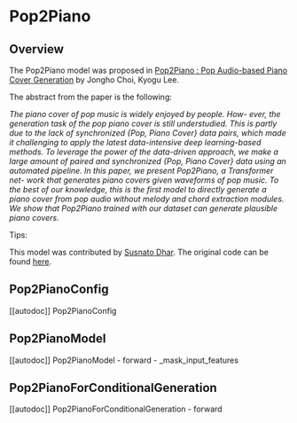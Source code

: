 <!--Copyright 2023 The HuggingFace Team. All rights reserved.

Licensed under the Apache License, Version 2.0 (the "License"); you may not use this file except in compliance with
the License. You may obtain a copy of the License at

http://www.apache.org/licenses/LICENSE-2.0

Unless required by applicable law or agreed to in writing, software distributed under the License is distributed on
an "AS IS" BASIS, WITHOUT WARRANTIES OR CONDITIONS OF ANY KIND, either express or implied. See the License for the
specific language governing permissions and limitations under the License.
-->

# Pop2Piano

## Overview

The Pop2Piano model was proposed in [Pop2Piano : Pop Audio-based Piano Cover Generation](https://arxiv.org/abs/2211.00895) by Jongho Choi, Kyogu Lee.

The abstract from the paper is the following:

*The piano cover of pop music is widely enjoyed by people. How-
ever, the generation task of the pop piano cover is still understudied.
This is partly due to the lack of synchronized {Pop, Piano
Cover} data pairs, which made it challenging to apply the latest
data-intensive deep learning-based methods. To leverage the power
of the data-driven approach, we make a large amount of paired and
synchronized {Pop, Piano Cover} data using an automated
pipeline. In this paper, we present Pop2Piano, a Transformer net-
work that generates piano covers given waveforms of pop music. To
the best of our knowledge, this is the first model to directly generate
a piano cover from pop audio without melody and chord extraction
modules. We show that Pop2Piano trained with our dataset can
generate plausible piano covers.*

Tips:

<INSERT TIPS ABOUT MODEL HERE>

This model was contributed by [Susnato Dhar](https://huggingface.co/susnato).
The original code can be found [here](https://github.com/sweetcocoa/pop2piano).


## Pop2PianoConfig

[[autodoc]] Pop2PianoConfig

## Pop2PianoModel

[[autodoc]] Pop2PianoModel
    - forward
    - _mask_input_features

## Pop2PianoForConditionalGeneration

[[autodoc]] Pop2PianoForConditionalGeneration
    - forward

